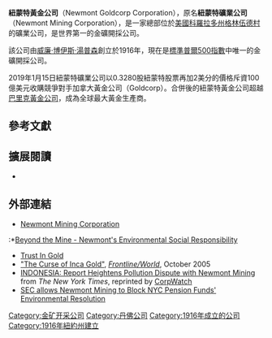 {{Infobox company
| name     = 紐蒙特黃金公司
| logo     = [[Image:Newmont_logo.svg|175px]]
| type     = [[上市公司|上市公司]]
| traded_as        = {{unbulleted list|{{NYSE|NEM}}|[[S&P_500|S&P 500成分]]}}
| founded          = 1916年
| location         = 美國，[[科羅拉多州|科羅拉多州]]，[[格林伍德村_(科羅拉多州)|格林伍德村]]
| key figures      = [[William_Boyce_Thompson|William Boyce Thompson]]（創始人）
| leadership       = Richard T. O'Brien（CEO）
| num_employees    = 12,569（2018）<ref>{{Cite web|url=http://fortune.com/fortune500/newmont-mining/|title=Newmont Mining|website=Fortune|access-date=2018-12-18}}</ref>
| industry         = 金屬及金屬開採
| products         =    金、銀、銅
| net income        =
| revenue          = {{profit}}$73.48億USD（2017）
| homepage         = [http://www.newmont.com http://www.newmont.com]
}}

'''紐蒙特黃金公司'''（Newmont Goldcorp Corporation），原名'''紐蒙特礦業公司'''（Newmont Mining Corporation），是一家總部位於[[美國|美國]][[科羅拉多州|科羅拉多州]][[格林伍德村_(科羅拉多州)|格林伍德村]]的礦業公司，是世界第一的金礦開採公司。

該公司由[[威廉·博伊斯·湯普森|威廉·博伊斯·湯普森]]創立於1916年，現在是[[標準普爾500指數|標準普爾500指數]]中唯一的金礦開採公司。

2019年1月15日紐蒙特礦業公司以0.3280股紐蒙特股票再加2美分的價格斥資100億美元收購競爭對手加拿大黃金公司（Goldcorp）。合併後的紐蒙特黃金公司超越[[巴里克黃金公司|巴里克黃金公司]]，成為全球最大黃金生產商。

==參考文獻==
{{reflist|33em}}

== 擴展閱讀 ==
*{{cite book|last1=Morris|first1=Jack H.|title=Going for Gold. The History of Newmont Mining Corporation|year=2010|publisher=University of Alabama Press|isbn=978-0-8173-1677-8}}

==外部連結==
*[http://www.newmont.com Newmont Mining Corporation]
:*[http://www.beyondthemine.com/ Beyond the Mine - Newmont's Environmental Social Responsibility]{{Dead link|date=2020年6月 |bot=InternetArchiveBot |fix-attempted=yes }}
*[http://www.trustingold.com/ Trust In Gold]
*[http://www.pbs.org/frontlineworld/stories/peru404/ "The Curse of Inca Gold"], ''[[Frontline_(PBS)|Frontline/World]]'', October 2005
*[http://www.corpwatch.org/article.php?id=11686 INDONESIA: Report Heightens Pollution Dispute with Newmont Mining] from ''The New York Times'', reprinted by [[CorpWatch|CorpWatch]]
*[https://web.archive.org/web/20070928013529/http://www.minesandcommunities.org/Action/press591.htm SEC allows Newmont Mining to Block NYC Pension Funds' Environmental Resolution]

[[Category:金矿开采公司|Category:金矿开采公司]]
[[Category:丹佛公司|Category:丹佛公司]]
[[Category:1916年成立的公司|Category:1916年成立的公司]]
[[Category:1916年紐約州建立|Category:1916年紐約州建立]]
